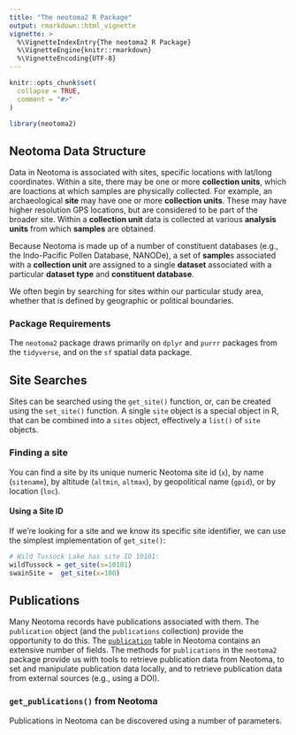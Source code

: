 ```yaml
---
title: "The neotoma2 R Package"
output: rmarkdown::html_vignette
vignette: >
  %\VignetteIndexEntry{The neotoma2 R Package}
  %\VignetteEngine{knitr::rmarkdown}
  %\VignetteEncoding{UTF-8}
---
```


```r
knitr::opts_chunk$set(
  collapse = TRUE,
  comment = "#>"
)
```

```r
library(neotoma2)
```

## Neotoma Data Structure

Data in Neotoma is associated with sites, specific locations with lat/long coordinates.  Within a site, there may be one or more **collection units**, which are loactions at which samples are physically collected.  For example, an archaeological **site** may have one or more **collection units**.  These may have higher resolution GPS locations, but are considered to be part of the broader site.  Within a **collection unit** data is collected at various **analysis units** from which **samples** are obtained.

Because Neotoma is made up of a number of constituent databases (e.g., the Indo-Pacific Pollen Database, NANODe), a set of **sample**s associated with a **collection unit** are assigned to a single **dataset** associated with a particular **dataset type** and **constituent database**.

We often begin by searching for sites within our particular study area, whether that is defined by geographic or political boundaries.

### Package Requirements

The `neotoma2` package draws primarily on `dplyr` and `purrr` packages from the `tidyverse`, and on the `sf` spatial data package.

## Site Searches

Sites can be searched using the `get_site()` function, or, can be created using the `set_site()` function. A single `site` object is a special object in R, that can be combined into a `sites` object, effectively a `list()` of `site` objects.

### Finding a site

You can find a site by its unique numeric Neotoma site id (`x`), by name (`sitename`), by altitude (`altmin`, `altmax`), by geopolitical name (`gpid`), or by location (`loc`).

#### Using a Site ID

If we're looking for a site and we know its specific site identifier, we can use the simplest implementation of `get_site()`:

```r
# Wild Tussock Lake has site ID 10101:
wildTussock = get_site(x=10101)
swainSite =  get_site(x=100)
```



## Publications

Many Neotoma records have publications associated with them.  The `publication` object (and the `publications` collection) provide the opportunity to do this.  The [`publication`](http://open.neotomadb.org/dbschema/tables/publications.html) table in Neotoma contains an extensive number of fields.  The methods for `publications` in the `neotoma2` package provide us with tools to retrieve publication data from Neotoma, to set and manipulate publication data locally, and to retrieve publication data from external sources (e.g., using a DOI).

### `get_publications()` from Neotoma

Publications in Neotoma can be discovered using a number of parameters.  
